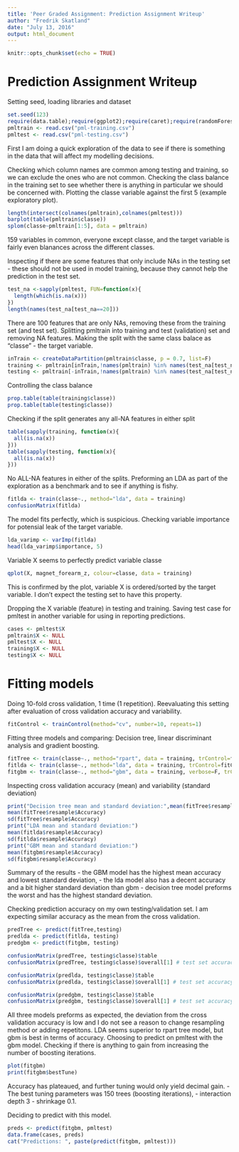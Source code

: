```yaml
---
title: 'Peer Graded Assignment: Prediction Assignment Writeup'
author: "Fredrik Skatland"
date: "July 13, 2016"
output: html_document
---
```


```r
knitr::opts_chunk$set(echo = TRUE)
```
# Prediction Assignment Writeup

Setting seed, loading libraries and dataset
```r
set.seed(123)
require(data.table);require(ggplot2);require(caret);require(randomForest)
pmltrain <- read.csv("pml-training.csv")
pmltest <- read.csv("pml-testing.csv")
```

First I am doing a quick exploration of the data to see if there is something in the data that will affect my modelling decisions.

Checking which column names are common among testing and training, so we can exclude the ones who are not common. Checking the class balance in the training set to see whether there is anything in particular we should be concerned with. Plotting the classe variable against the first 5 (example exploratory plot).

```r
length(intersect(colnames(pmltrain),colnames(pmltest)))
barplot(table(pmltrain$classe))
splom(classe~pmltrain[1:5], data = pmltrain)
```

159 variables in common, everyone except classe, and the target variable is fairly even blanances across the different classes.

Inspecting if there are some features that only include NAs in the testing set - these should not be used in model training, because they cannot help the prediction in the test set. 

```r
test_na <-sapply(pmltest, FUN=function(x){
  length(which(is.na(x)))
})
length(names(test_na[test_na==20]))
```
There are 100 features that are only NAs, removing these from the training set (and test set).
Splitting pmltrain into training and test (validation) set and removing NA features. Making the split with the same class balace as "classe" - the target variable.

```r
inTrain <- createDataPartition(pmltrain$classe, p = 0.7, list=F)
training <- pmltrain[inTrain,!names(pmltrain) %in% names(test_na[test_na>0])]
testing <- pmltrain[-inTrain,!names(pmltrain) %in% names(test_na[test_na>0])]
```
Controlling the class balance
```r
prop.table(table(training$classe))
prop.table(table(testing$classe))
```
Checking if the split generates any all-NA features in either split
```r
table(sapply(training, function(x){
  all(is.na(x))
}))
table(sapply(testing, function(x){
  all(is.na(x))
}))
```

No ALL-NA features in either of the splits.
Preforming an LDA as part of the exploration as a benchmark and to see if anything is fishy.
```r
fitlda <- train(classe~., method="lda", data = training)
confusionMatrix(fitlda)
```
The model fits perfectly, which is suspicious. Checking variable importance for potensial leak of the target variable.
```r
lda_varimp <- varImp(fitlda)
head(lda_varimp$importance, 5)
```
Variable X seems to perfectly predict variable classe
```r
qplot(X, magnet_forearm_z, colour=classe, data = training)
```

This is confirmed by the plot, variable X is ordered/sorted by the target variable. I don't expect the testing set to have this property.

Dropping the X variable (feature) in testing and training. Saving test case for pmltest in another variable for using in reporting predictions.

```r
cases <- pmltest$X
pmltrain$X <- NULL
pmltest$X <- NULL
training$X <- NULL
testing$X <- NULL
```
# Fitting models
Doing 10-fold cross validation, 1 time (1 repetition). Reevaluating this setting after evaluation of cross validation accuracy and variability.

```r
fitControl <- trainControl(method="cv", number=10, repeats=1)
```
Fitting three models and comparing: Decision tree, linear discriminant analysis and gradient boosting. 
```r
fitTree <- train(classe~., method="rpart", data = training, trControl=fitControl)
fitlda <- train(classe~., method="lda", data = training, trControl=fitControl)
fitgbm <- train(classe~., method="gbm", data = training, verbose=F, trControl=fitControl)
```

Inspecting cross validation accuracy (mean) and variability (standard deviation)
```r
print("Decision tree mean and standard deviation:",mean(fitTree$resample$Accuracy))
mean(fitTree$resample$Accuracy)
sd(fitTree$resample$Accuracy)
print("LDA mean and standard deviation:")
mean(fitlda$resample$Accuracy)
sd(fitlda$resample$Accuracy)
print("GBM mean and standard deviation:")
mean(fitgbm$resample$Accuracy)
sd(fitgbm$resample$Accuracy)
```
Summary of the results
- the GBM model has the highest mean accuracy and lowest standard deviation,
- the lda model also has a decent accuracy and a bit higher standard deviation than gbm
- decision tree model preforms the worst and has the highest standard deviation.

Checking prediction accuracy on my own testing/validation set. I am expecting similar accuracy as the mean from the cross validation.

```r
predTree <- predict(fitTree,testing)
predlda <- predict(fitlda, testing)
predgbm <- predict(fitgbm, testing)

confusionMatrix(predTree, testing$classe)$table
confusionMatrix(predTree, testing$classe)$overall[1] # test set accuracy

confusionMatrix(predlda, testing$classe)$table
confusionMatrix(predlda, testing$classe)$overall[1] # test set accuracy

confusionMatrix(predgbm, testing$classe)$table
confusionMatrix(predgbm, testing$classe)$overall[1] # test set accuracy
```

All three models preforms as expected, the deviation from the cross validation accuracy is low and I do not see a reason to change resampling method or adding repetitons.
LDA seems superior to rpart tree model, but gbm is best in terms of accuracy. Choosing to predict on pmltest with the gbm model.
Checking if there is anything to gain from increasing the number of boosting iterations.

```r
plot(fitgbm)
print(fitgbm$bestTune)
```

Accuracy has plateaued, and further tuning would only yield decimal gain. 
- The best tuning parameters was 150 trees (boosting iterations), 
- interaction depth 3
- shrinkage 0.1. 

Deciding to predict with this model.

```r
preds <- predict(fitgbm, pmltest)
data.frame(cases, preds)
cat("Predictions: ", paste(predict(fitgbm, pmltest)))
```

